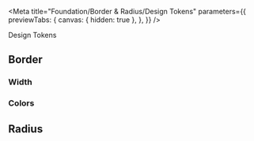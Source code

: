 
<Meta
  title="Foundation/Border & Radius/Design Tokens"
  parameters={{
    previewTabs: {
      canvas: { hidden: true },
    },
  }}
/>

<bal-doc-banner subtitle="Foundation/Border & Radius" color="green">
  Design Tokens
</bal-doc-banner>

## Border

### Width

<bal-doc-tokens-border></bal-doc-tokens-border>

### Colors

<bal-doc-tokens-border-colors></bal-doc-tokens-border-colors>

## Radius

<bal-doc-tokens-radius></bal-doc-tokens-radius>

<bal-doc-github link="/stories/foundation/border-radius/01-tokens.stories.mdx"></bal-doc-github>
